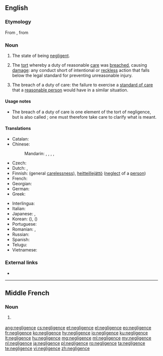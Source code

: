 {{also|négligence}}
==English==

===Etymology===
From {{etyl|fro|en}} {{term|negligence|lang=fro}}, from {{etyl|la|en}} {{term|neglegentia|lang=la}}

===Noun===
{{en-noun|-|s}}

# The state of being [[negligent]].
# {{context|legal|singulare tantum|lang=en}} The [[tort]] whereby a duty of reasonable [[care]] was [[breach]]ed, causing [[damage]]: any conduct short of intentional or [[reckless]] action that falls below the legal standard for preventing unreasonable injury.
# {{context|legal|uncountable|lang=en}} The breach of a duty of care: the failure to exercise a [[standard of care]] that a [[reasonable person]] would have in a similar situation.

====Usage notes====
* The breach of a duty of care is one element of the tort of negligence, but is also called {{term||negligence}}; one must therefore take care to clarify what is meant.

====Translations====
{{trans-top|failure to exercise a standard of care (law)}}
* Catalan: {{t|ca|negligència|f}}
* Chinese:
*: Mandarin: {{t+|cmn|過失|sc=Hani}}, {{t+|cmn|过失|tr=guòshī|sc=Hani}}, {{t+|cmn|疏忽|tr=shūhu|sc=Hani}}, {{t+|cmn|失職|sc=Hani}}, {{t+|cmn|失职|tr=shīzhí|sc=Hani}}
* Czech: {{t|cs|nedbalost|f}}
* Dutch: {{t+|nl|nalatigheid|f}}, {{t+|nl|achteloosheid|f}}
* Finnish: {{t+|fi|huolimattomuus}} (general [[carelessness]]), [[heitteillejättö]] ([[neglect]] of a [[person]])
* French: {{t|fr|négligence coupable|f}}
* Georgian: {{t|ka|დაუდევრობა|sc=Geor}}
* German: {{t+|de|Fahrlässigkeit|f}}
* Greek: {{t+|el|αβλεψία|f|tr=avlepsía}}
{{trans-mid}}
* Interlingua: {{t|ia|negligentia}}
* Italian: {{t|it|negligenza|f}}
* Japanese: {{t+|ja|過失|tr=かしつ, kashitsu|sc=Jpan}}, {{t|ja|疎か|tr=おろそか, orosoka|sc=Jpan}}
* Korean: {{t+|ko|과실|sc=Kore}} ({{t+|ko|過失|sc=Kore}}), {{t+|ko|소홀|sc=Kore}} ({{t+|ko|疏忽|sc=Kore}})
* Portuguese: {{t+|pt|negligência|f}}
* Romanian: {{t+|ro|neglijență}}, {{t+|ro|delăsare}}
* Russian: {{t+|ru|халатность|f|tr=xalátnost'|sc=Cyrl}}
* Spanish: {{t+|es|negligencia|f}}
* Telugu: {{t+|te|నిర్లక్ష్యం|tr=nirlakshyam}}
* Vietnamese: {{t+|vi|cẩu thả|alt=tính cẩu thả}}
{{trans-bottom}}

===External links===
* {{projectlink|wikipedia}}

----

==Middle French==

===Noun===
{{frm-noun|f|-}}

# {{l|en|negligence}} {{gloss|state of being negligent}}

[[ang:negligence]]
[[cs:negligence]]
[[et:negligence]]
[[el:negligence]]
[[eo:negligence]]
[[fr:negligence]]
[[ko:negligence]]
[[hy:negligence]]
[[io:negligence]]
[[ku:negligence]]
[[lt:negligence]]
[[hu:negligence]]
[[mg:negligence]]
[[ml:negligence]]
[[my:negligence]]
[[nl:negligence]]
[[ja:negligence]]
[[pl:negligence]]
[[ro:negligence]]
[[ta:negligence]]
[[te:negligence]]
[[vi:negligence]]
[[zh:negligence]]